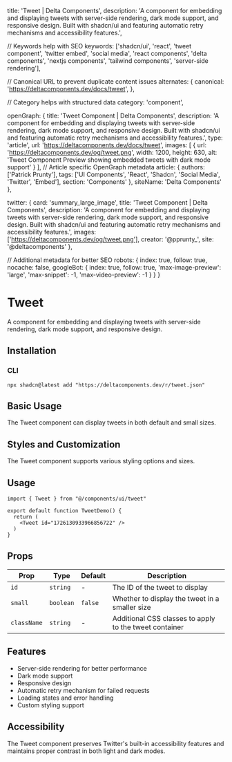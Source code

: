 
  title: 'Tweet | Delta Components',
  description: 'A component for embedding and displaying tweets with server-side rendering, dark mode support, and responsive design. Built with shadcn/ui and featuring automatic retry mechanisms and accessibility features.',

  // Keywords help with SEO
  keywords: ['shadcn/ui', 'react', 'tweet component', 'twitter embed', 'social media', 'react components', 'delta components', 'nextjs components', 'tailwind components', 'server-side rendering'],

  // Canonical URL to prevent duplicate content issues
  alternates: {
    canonical: 'https://deltacomponents.dev/docs/tweet',
  },

  // Category helps with structured data
  category: 'component',

  openGraph: {
    title: 'Tweet Component | Delta Components',
    description: 'A component for embedding and displaying tweets with server-side rendering, dark mode support, and responsive design. Built with shadcn/ui and featuring automatic retry mechanisms and accessibility features.',
    type: 'article',
    url: 'https://deltacomponents.dev/docs/tweet',
    images: [
      {
        url: 'https://deltacomponents.dev/og/tweet.png',
        width: 1200,
        height: 630,
        alt: 'Tweet Component Preview showing embedded tweets with dark mode support'
      }
    ],
    // Article specific OpenGraph metadata
    article: {
      authors: ['Patrick Prunty'],
      tags: ['UI Components', 'React', 'Shadcn', 'Social Media', 'Twitter', 'Embed'],
      section: 'Components'
    },
    siteName: 'Delta Components'
  },

  twitter: {
    card: 'summary_large_image',
    title: 'Tweet Component | Delta Components',
    description: 'A component for embedding and displaying tweets with server-side rendering, dark mode support, and responsive design. Built with shadcn/ui and featuring automatic retry mechanisms and accessibility features.',
    images: ['https://deltacomponents.dev/og/tweet.png'],
    creator: '@pprunty_',
    site: '@deltacomponents'
  },

  // Additional metadata for better SEO
  robots: {
    index: true,
    follow: true,
    nocache: false,
    googleBot: {
      index: true,
      follow: true,
      'max-image-preview': 'large',
      'max-snippet': -1,
      'max-video-preview': -1
    }
  }
}

# Tweet

A component for embedding and displaying tweets with server-side rendering, dark mode support, and responsive design.

## Installation

### CLI

```shell
npx shadcn@latest add "https://deltacomponents.dev/r/tweet.json"
```

## Basic Usage

The Tweet component can display tweets in both default and small sizes.

<ComponentTabs name="tweet-basic" />

## Styles and Customization

The Tweet component supports various styling options and sizes.

<ComponentTabs name="tweet-styles" />

## Usage

```tsx
import { Tweet } from "@/components/ui/tweet"

export default function TweetDemo() {
  return (
    <Tweet id="1726130933966856722" />
  )
}
```

## Props

| Prop | Type | Default | Description |
|------|------|---------|-------------|
| `id` | `string` | - | The ID of the tweet to display |
| `small` | `boolean` | `false` | Whether to display the tweet in a smaller size |
| `className` | `string` | - | Additional CSS classes to apply to the tweet container |

## Features

- Server-side rendering for better performance
- Dark mode support
- Responsive design
- Automatic retry mechanism for failed requests
- Loading states and error handling
- Custom styling support

## Accessibility

The Tweet component preserves Twitter's built-in accessibility features and maintains proper contrast in both light and dark modes. 